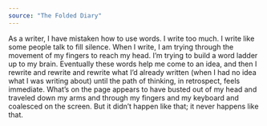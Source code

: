 ```yaml
---
source: "The Folded Diary"
---
```


As a writer, I have mistaken how to use words. I write too much. I write like some people talk to fill silence. When I write, I am trying through the movement of my fingers to reach my head. I’m trying to build a word ladder up to my brain. Eventually these words help me come to an idea, and then I rewrite and rewrite and rewrite what I’d already written (when I had no idea what I was writing about) until the path of thinking, in retrospect, feels immediate. What’s on the page appears to have busted out of my head and traveled down my arms and through my fingers and my keyboard and coalesced on the screen. But it didn’t happen like that; it never happens like that.


